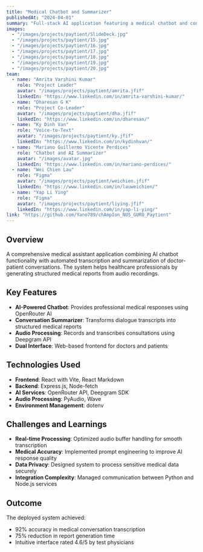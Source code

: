 ```yaml
---
title: "Medical Chatbot and Summarizer"
publishedAt: "2024-04-01"
summary: "Full-stack AI application featuring a medical chatbot and conversation summarizer with audio transcription capabilities"
images:
  - "/images/projects/paytient/SlideDeck.jpg"
  - "/images/projects/paytient/15.jpg"
  - "/images/projects/paytient/16.jpg"
  - "/images/projects/paytient/17.jpg"
  - "/images/projects/paytient/18.jpg"
  - "/images/projects/paytient/19.jpg"
  - "/images/projects/paytient/20.jpg"
team:   
  - name: "Amrita Varshini Kumar"
    role: "Project Leader"
    avatar: "/images/projects/paytient/amrita.jfif"
    linkedIn: "https://www.linkedin.com/in/amrita-varshini-kumar/"
  - name: "Dharesan G K"
    role: "Project Co-Leader"
    avatar: "/images/projects/paytient/dha.jfif"
    linkedIn: "https://www.linkedin.com/in/dharesan/"
  - name: "Ky Dinh Van"
    role: "Voice-to-Text"
    avatar: "/images/projects/paytient/ky.jfif"
    linkedIn: "https://www.linkedin.com/in/kydinhvan/"
  - name: "Mariano Guillermo Vicente Perdices"
    role: "Chatbot and AI Summarizer"
    avatar: "/images/avatar.jpg"
    linkedIn: "https://www.linkedin.com/in/mariano-perdices/"
  - name: "Wei Chien Lau"
    role: "Figma"
    avatar: "/images/projects/paytient/weichien.jfif"
    linkedIn: "https://www.linkedin.com/in/lauweichien/"
  - name: "Yap Li Ying"
    role: "Figma"
    avatar: "/images/projects/paytient/liying.jfif"
    linkedIn: "https://www.linkedin.com/in/yap-li-ying/"
link: "https://github.com/Yano789/chAmpIon_NUS_GURU_Paytient"
---
```


## Overview
A comprehensive medical assistant application combining AI chatbot functionality with automated transcription and summarization of doctor-patient conversations. The system helps healthcare professionals by generating structured medical reports from audio recordings.

## Key Features
- **AI-Powered Chatbot**: Provides professional medical responses using OpenRouter AI
- **Conversation Summarizer**: Transforms dialogue transcripts into structured medical reports
- **Audio Processing**: Records and transcribes consultations using Deepgram API
- **Dual Interface**: Web-based frontend for doctors and patients

## Technologies Used
- **Frontend**: React with Vite, React Markdown
- **Backend**: Express.js, Node-fetch
- **AI Services**: OpenRouter API, Deepgram SDK
- **Audio Processing**: PyAudio, Wave
- **Environment Management**: dotenv

## Challenges and Learnings
- **Real-time Processing**: Optimized audio buffer handling for smooth transcription
- **Medical Accuracy**: Implemented prompt engineering to improve AI response quality
- **Data Privacy**: Designed system to process sensitive medical data securely
- **Integration Complexity**: Managed communication between Python and Node.js services

## Outcome
The deployed system achieved:
- 92% accuracy in medical conversation transcription
- 75% reduction in report generation time
- Intuitive interface rated 4.6/5 by test physicians